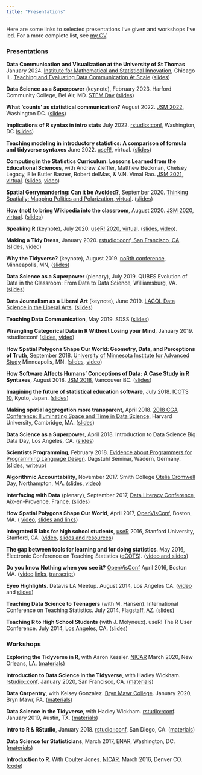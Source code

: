 ```yaml
---
title: "Presentations"
---
```


Here are some links to selected presentations I've given and workshops I've led. For a more complete list, see [my CV](McNamaraCV.pdf).

### Presentations

**Data Communication and Visualization at the University of St Thomas** January 2024. [Institute for Mathematical and Statistical Innovation](https://www.imsi.institute/), Chicago IL. [Teaching and Evaluating Data Communication At Scale](https://www.imsi.institute/activities/teaching-and-evaluating-data-communication-at-scale/#schedule) ([slides](presentations/datacomm/))

**Data Science as a Superpower** (keynote), February 2023. Harford Community College, Bel Air, MD.  [STEM Day
](https://www.harford.edu/about/get-to-know-harford/news/2023/01-january/stem-day.php) ([slides](presentations/DataScienceAsASuperPower2023.pdf))

**What 'counts' as statistical communication?** August 2022. [JSM 2022](https://ww2.amstat.org/meetings/jsm/2022/index.cfm), Washington DC. ([slides](presentations/Communication2022.html))

**Implications of R syntax in intro stats** July 2022. [rstudio::conf](https://rstudioconf2022.sched.com/), Washington, DC ([slides](presentations/McNamara_syntax_in_intro.pdf))

**Teaching modeling in introductory statistics: A comparison of formula and tidyverse syntaxes** June 2022. [useR!](https://user2022.r-project.org/), virtual. ([slides](presentations/user2022.html))

**Computing in the Statistics Curriculum: Lessons Learned from the Educational Sciences**, with Andrew Zieffler, Matthew Beckman, Chelsey Legacy, Elle Butler Basner, Robert delMas, & V.N. Vimal Rao. [JSM 2021, virtual](https://ww2.amstat.org/meetings/jsm/2021/index.cfm). ([slides](presentations/IntegratingComputation_McNamaraEtAl_slides.pdf), [video](https://youtu.be/ZsYJ81TwGW8))

**Spatial Gerrymandering: Can it be Avoided?**, September 2020. [Thinking Spatially: Mapping Politics and Polarization, virtual](https://ias.umn.edu/thinking-spatially/2020). ([slides](presentations/SpatialLightning.pdf))

**How (not) to bring Wikipedia into the classroom**, August 2020. [JSM 2020, virtual](https://amstat-jsm.conferencecontent.net). ([slides](presentations/WikipediaJSM.pdf))

**Speaking R** (keynote), July 2020. [useR! 2020, virtual](https://user2020.r-project.org/). ([slides](SpeakingR/index.html), [video](https://www.youtube.com/watch?v=ckW9sSdIVAc&t=676s)).

**Making a Tidy Dress**, January 2020. [rstudio::conf, San Francisco, CA](https://rstudio.com/conference/). ([slides](presentations/MakingATidyDress.pdf), [video](https://rstudio.com/resources/rstudioconf-2020/making-a-tidy-dress/))

**Why the Tidyverse?** (keynote), August 2019. [noRth conference](https://rnorthconference.github.io/), Minneapolis, MN, ([slides](presentations/WhyTheTidyverse.pdf))

**Data Science as a Superpower** (plenary), July 2019. QUBES Evolution of Data in the Classroom: From Data to Data Science, Williamsburg, VA. ([slides](presentations/DataScienceAsASuperPower2019.pdf))

**Data Journalism as a Liberal Art** (keynote), June 2019. [LACOL Data Science in the Liberal Arts](https://lacol.net/ds-liberal-arts/). ([slides](presentations/DataJournalismLA.pdf))

**Teaching Data Communication**, May 2019. SDSS ([slides](presentations/TeachingDataCommunication.pdf))

**Wrangling Categorical Data in R Without Losing your Mind**, January 2019. rstudio::conf ([slides](presentations/WranglingCats.pdf), [video](https://rstudio.com/resources/rstudioconf-2019/working-with-categorical-data-in-r-without-losing-your-mind/))

**How Spatial Polygons Shape Our World: Geometry, Data, and Perceptions of Truth**, September 2018. [University of Minnesota Institute for Advanced Study](https://ias.umn.edu/mcnamara) Minneapolis, MN. ([slides](presentations/SpatialAggSeptember2018.pdf), [video](https://www.youtube.com/watch?v=bjFzWElyD3o&list=PLik6fAQnSI91PMsa69RJcdKG4L4BiV5MX))

**How Software Affects Humans' Conceptions of Data: A Case Study in R Syntaxes**, August 2018. [JSM 2018](https://ww2.amstat.org/meetings/jsm/2018/onlineprogram/ActivityDetails.cfm?SessionID=215317), Vancouver BC. ([slides](presentations/RSyntaxes.pdf))

**Imagining the future of statistical education software**, July 2018. [ICOTS 10](http://icots.info/10/?session=1B), Kyoto, Japan. ([slides](presentations/ImaginingTheFuture.pdf))

**Making spatial aggregation more transparent**, April 2018. [2018 CGA Conference: Illuminating Space and Time in Data Science](http://gis.harvard.edu/events/conferences/2018-cga-conference-illuminating-space-and-time-data-science), Harvard University, Cambridge, MA. ([slides](presentations/MakingSpatialAggMoreTransparent.pdf))

**Data Science as a Superpower**, April 2018. Introduction to Data Science Big Data Day, Los Angeles, CA. ([slides](presentations/DataScienceAsASuperPower2018.pdf))

**Scientists Programming**, February 2018. [Evidence about Programmers for Programming Language Design](https://www.dagstuhl.de/en/program/calendar/semhp/?semnr=18061). Dagstuhl Seminar, Wadern, Germany. ([slides](https://materials.dagstuhl.de/files/18/18061/18061.AmeliaA.McNamara1.Slides2.pdf), [writeup](presentations/ScientistsProgramming.pdf))

**Algorithmic Accountability**, November 2017. Smith College [Otelia Cromwell Day](https://www.smith.edu/about-smith/college-events/otelia-cromwell-day/schedule), Northampton, MA. ([slides](presentations/AlgorithmicAccountability.pdf), [video](https://www.youtube.com/watch?v=qRT3334Szis))

**Interfacing with Data** (plenary), September 2017, [Data Literacy Conference](http://dataliteracyconference.net/2017/), Aix-en-Provence, France. ([slides](presentations/InterfacingWithData.pdf))

**How Spatial Polygons Shape Our World**, April 2017, [OpenVisConf](https://openvisconf.com/), Boston, MA. ( [video](https://www.youtube.com/watch?v=wn5larsRHro), [slides and links](https://github.com/AmeliaMN/SpatialPolygons))

**Integrated R labs for high school students**, [useR](http://user2016.org/) 2016, Stanford University, Stanford, CA. ([video](https://channel9.msdn.com/events/useR-international-R-User-conference/useR2016/Integrated-R-labs-for-high-school-students), [slides and resources](https://github.com/AmeliaMN/user2016))

**The gap between tools for learning and for doing statistics**. May 2016, Electronic Conference on Teaching Statistics ([eCOTS](https://www.causeweb.org/cause/ecots/ecots16)). ([video and slides](https://www.causeweb.org/cause/ecots/ecots16/posters/d/5))

**Do you know Nothing when you see it?** [OpenVisConf](https://openvisconf.com/) April 2016, Boston MA. ([video](https://www.youtube.com/watch?v=hps9r7JZQP8) [links](https://www.amelia.mn/blog/conferences/2016/04/25/OpenVisConf.html), [transcript](https://www.amelia.mn/blog/conferences/2016/05/16/OpenVisConfTranscript.html))

**Eyeo Highlights**. Datavis LA Meetup. August 2014, Los Angeles CA. ([video](https://www.youtube.com/watch?v=J838Uoc1Wac) and [slides](https://docs.google.com/presentation/d/1kC9lumdotbHmW3r177d4_nIdqPVYjeYDV85O4v_3UNo/pub?start=false&loop=false&delayms=3000))

**Teaching Data Science to Teenagers** (with M. Hansen). International Conference on Teaching Statistics. July 2014, Flagstaff, AZ. ([slides](presentations/TeachingDStoTeens.pdf))

**Teaching R to High School Students** (with J. Molyneux). useR! The R User Conference. July 2014, Los Angeles, CA. ([slides](presentations/TeachingRtoHS.html))

### Workshops

**Exploring the Tidyverse in R**, with Aaron Kessler. [NICAR](https://www.ire.org/events-and-training/conferences/nicar-2020) March 2020, New Orleans, LA. ([materials](https://github.com/AmeliaMN/data-science-in-tidyverse-nicar-2020))

**Introduction to Data Science in the Tidyverse**, with Hadley Wickham. [rstudio::conf](https://www.rstudio.com/conference/). January 2020, San Francisco, CA. ([materials](https://github.com/rstudio-conf-2020/data-science-tidy))

**Data Carpentry**, with Kelsey Gonzalez. [Bryn Mawr College](https://www.brynmawr.edu/). January 2020, Bryn Mawr, PA. ([materials](https://kelseygonzalez.github.io/2020-01-15-brynmawr/))

**Data Science in the Tidyverse**, with Hadley Wickham. [rstudio::conf](https://www.rstudio.com/conference/). January 2019, Austin, TX. ([materials](https://github.com/AmeliaMN/data-science-in-tidyverse))

**Intro to R & RStudio**, January 2018. [rstudio::conf](https://www.rstudio.com/conference/), San Diego, CA. ([materials](https://github.com/AmeliaMN/IntroToR))

**Data Science for Statisticians**, March 2017, ENAR, Washington, DC. ([materials](https://github.com/AmeliaMN/DS_for_S))

**Introduction to R**. With Coulter Jones. [NICAR](http://www.ire.org/conferences/nicar2016/). March 2016, Denver CO. ([code](https://github.com/CoulterJones/NICAR16))
